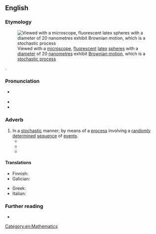 ==English==
{{was wotd|2018|February|24}}

===Etymology===
[[File:Brownianmotion beads in water spim video.gif|thumb|Viewed with a [[microscope]], [[fluorescent]] [[latex]] [[sphere]]s with a [[diameter]] of 20 [[nanometre]]s exhibit [[Brownian motion]], which is a [[stochastic process]]]]

{{suffix|en|stochastic|ally}}.

===Pronunciation===
* {{a|RP|GA}} {{IPA|/stəˈkæstɪkli/|/stəˈkæstɪkəli/|lang=en}}
* {{audio|en-au-stochastically.ogg|Audio (AU)|lang=en}}
* {{hyphenation|sto|chas|tic|al|ly|lang=en}}

===Adverb===
{{en-adv}}

# In a [[stochastic]] manner; by means of a [[process#Noun|process]] involving a [[randomly]] [[determine]]d [[sequence#Noun|sequence]] of [[event]]s.
#* {{quote-book|lang=en|author=Ralph Cudworth|authorlink=Ralph Cudworth|editor=John Allen|title=A Treatise of Freewill, [...] Now First Edited, from the Original MS., and with Notes|location=London|publisher=[[w:John William Parker|John W[illiam] Parker]], [[w:Strand, London|West Strand]]|year=1838|pages=39–40|pageurl=https://books.google.com/books?id=a7ZjAAAAcAAJ&pg=PA40|oclc=946613547|passage=That is when we have no clear and distinct conception of the truth of a proposition (which is the knowledge of it and can never be false) we may notwithstanding, extend our assents further and judge '''stochastically''', that is opine, this way or that way concerning it, and that sometimes with a great deal of confidence and assurance too.}}
#* {{quote-book|lang=en|author=Gordon W[illard] Allport|authorlink=Gordon Allport|chapter=Selective Quantitative Techniques|editor={{w|Gardner Lindzey}}|title=Handbook of Social Psychology|volume=1 (Theory and Method)|location=Reading, Mass.|publisher={{w|Addison-Wesley}}|page=317|column=2|year=1954|oclc=769043792|passage=In the table the scores from group A are '''stochastically''' smaller than those for B, C, or D because group A always has at least as many scores at or below a particular number as any of the other groups. Similarly, the scores from group B are '''stochastically''' smaller than those from group C.}}
#* {{quote-book|lang=en|author=J[ames] C[lement] I. Dooge|authorlink=James Dooge|chapter=Lecture 1. Hydrologic Systems.|title=Linear Theory of Hydrologic Systems|series=Technical Bulletin|seriesvolume=no. 1468|location=Washington, D.C.|publisher={{w|Agricultural Research Service}}, {{w|United States Department of Agriculture}}|month=October|year=1973|page=8|pageurl=https://books.google.com/books?id=UNdFLLQcvC0C&pg=PA8|oclc=421658671|passage=In still other cases, the state of the system is '''stochastically''' determined or else assumed to be '''stochastically''' determined, that is, determined by a random factor.}}

====Translations====
{{trans-top|in a stochastic manner}}
* Finnish: {{t|fi|stokastisesti}}
* Galician: {{t|gl|estocasticamente}}
{{trans-mid}}
* Greek: {{t+|el|στοχαστικά}}
* Italian: {{t+|it|stocasticamente}}
{{trans-bottom}}

===Further reading===
* {{pedia|stochastic}}

[[Category:en:Mathematics]]